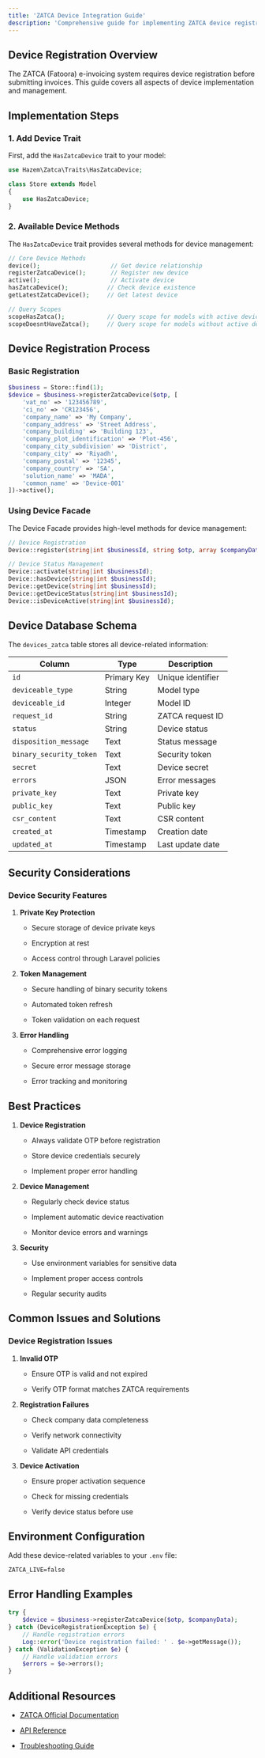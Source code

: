 ```yaml
---
title: 'ZATCA Device Integration Guide'
description: 'Comprehensive guide for implementing ZATCA device registration and management'
---
```


## Device Registration Overview

The ZATCA (Fatoora) e-invoicing system requires device registration before submitting invoices. This guide covers all aspects of device implementation and management.

## Implementation Steps

### 1. Add Device Trait

First, add the `HasZatcaDevice` trait to your model:

```php
use Hazem\Zatca\Traits\HasZatcaDevice;

class Store extends Model
{
    use HasZatcaDevice;
}
```

### 2. Available Device Methods

The `HasZatcaDevice` trait provides several methods for device management:

```php
// Core Device Methods
device();                    // Get device relationship
registerZatcaDevice();       // Register new device
active();                    // Activate device
hasZatcaDevice();           // Check device existence
getLatestZatcaDevice();     // Get latest device

// Query Scopes
scopeHasZatca();            // Query scope for models with active devices
scopeDoesntHaveZatca();     // Query scope for models without active devices
```

## Device Registration Process

### Basic Registration

```php
$business = Store::find(1);
$device = $business->registerZatcaDevice($otp, [
    'vat_no' => '123456789',
    'ci_no' => 'CR123456',
    'company_name' => 'My Company',
    'company_address' => 'Street Address',
    'company_building' => 'Building 123',
    'company_plot_identification' => 'Plot-456',
    'company_city_subdivision' => 'District',
    'company_city' => 'Riyadh',
    'company_postal' => '12345',
    'company_country' => 'SA',
    'solution_name' => 'MADA',
    'common_name' => 'Device-001'
])->active();
```

### Using Device Facade

The Device Facade provides high-level methods for device management:

```php
// Device Registration
Device::register(string|int $businessId, string $otp, array $companyData);

// Device Status Management
Device::activate(string|int $businessId);
Device::hasDevice(string|int $businessId);
Device::getDevice(string|int $businessId);
Device::getDeviceStatus(string|int $businessId);
Device::isDeviceActive(string|int $businessId);
```

## Device Database Schema

The `devices_zatca` table stores all device-related information:

| Column                  | Type        | Description       |
| ----------------------- | ----------- | ----------------- |
| `id`                    | Primary Key | Unique identifier |
| `deviceable_type`       | String      | Model type        |
| `deviceable_id`         | Integer     | Model ID          |
| `request_id`            | String      | ZATCA request ID  |
| `status`                | String      | Device status     |
| `disposition_message`   | Text        | Status message    |
| `binary_security_token` | Text        | Security token    |
| `secret`                | Text        | Device secret     |
| `errors`                | JSON        | Error messages    |
| `private_key`           | Text        | Private key       |
| `public_key`            | Text        | Public key        |
| `csr_content`           | Text        | CSR content       |
| `created_at`            | Timestamp   | Creation date     |
| `updated_at`            | Timestamp   | Last update date  |

## Security Considerations

### Device Security Features

1. **Private Key Protection**

   * Secure storage of device private keys

   * Encryption at rest

   * Access control through Laravel policies

2. **Token Management**

   * Secure handling of binary security tokens

   * Automated token refresh

   * Token validation on each request

3. **Error Handling**

   * Comprehensive error logging

   * Secure error message storage

   * Error tracking and monitoring

## Best Practices

1. **Device Registration**

   * Always validate OTP before registration

   * Store device credentials securely

   * Implement proper error handling

2. **Device Management**

   * Regularly check device status

   * Implement automatic device reactivation

   * Monitor device errors and warnings

3. **Security**

   * Use environment variables for sensitive data

   * Implement proper access controls

   * Regular security audits

## Common Issues and Solutions

### Device Registration Issues

1. **Invalid OTP**

   * Ensure OTP is valid and not expired

   * Verify OTP format matches ZATCA requirements

2. **Registration Failures**

   * Check company data completeness

   * Verify network connectivity

   * Validate API credentials

3. **Device Activation**

   * Ensure proper activation sequence

   * Check for missing credentials

   * Verify device status before use

## Environment Configuration

Add these device-related variables to your `.env` file:

```env
ZATCA_LIVE=false
```

## Error Handling Examples

```php
try {
    $device = $business->registerZatcaDevice($otp, $companyData);
} catch (DeviceRegistrationException $e) {
    // Handle registration errors
    Log::error('Device registration failed: ' . $e->getMessage());
} catch (ValidationException $e) {
    // Handle validation errors
    $errors = $e->errors();
}
```

## Additional Resources

* [ZATCA Official Documentation](https://zatca.gov.sa)

* [API Reference](/api-reference)

* [Troubleshooting Guide](/troubleshooting)